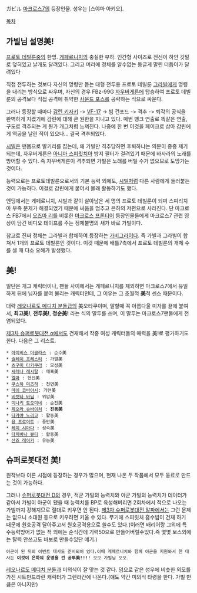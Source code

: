 ガビル
[[마크로스7]]의 등장인물. 성우는 [스야마 아키오].

[[목차]]
== 가빌님 설명美! ==
[[프로토 데빌룬]]중의 한명. [[게페르니치]]의 충실한 부하. 인간형 사이즈로 전신이 하얀 깃털로 덮혀있고 날개도 달려있다. 그리고 머리에 정체를 알수없는 둥글게 말린 더듬이가 달려있다

직접 전투하는 것보다 자신의 명령만 듣는 대형 전투용 프로토 데빌룬 [[그라빌]]에게 명령을 내리는 방식으로 싸우며, 자신의 경우 FBz-99G [[자우버게른]]에 탑승하여 프로토 데빌룬의 공격보다 직접 공격에 취약한 [[사운드 포스]]를 공략하는 식으로 싸운다.

그러나 등장할 때마다 [[감린 키자키]] -> [[VF-17]] -> 빔 건포드 -> 격추 -> 퇴각의 공식을 완벽하게 지켰기에 감린에 대해 큰 원한을 지니고 있다. 매번 뱅크 연출로 똑같은 연출, 구도로 격추되는 게 뭔가 개그처럼 느껴진다. 나중에 한 번 이것을 페이크로 삼아 감린에게 역공을 날린 적이 있으나... 결국 격추되었다.

[[시빌]]은 맨몸으로 발키리를 잡는데, 왜 가빌만 격추당하면 후퇴하냐는 의문이 종종 제기 되는데, 자우버게른은 [[아니마 스피릿치아]] 방지 필터가 걸려있기 때문에 바사라의 노래를 방어할 수 있다. 즉 자우버게른이 격추되면 가빌은 노래를 버틸 수가 없으므로 도망가는 것이다.

능력으로는 프로토데빌룬으로서의 기본 능력 외에도, [[시빌]]처럼 다른 사람에게 들러붙는 것이 가능하다. 이걸로 감린에게 붙어서 몰래 활동하기도 했다.

엔딩에서는 게페르니치, 시빌과 같이 살아남은 세 명의 프로토 데빌룬이 되며 스피리치아 부족 문제가 해결되었기 때문에 싸움을 멈추고 은하의 저편으로 사라진다. 단 마크로스 FB7에서 [[오즈마 리]]를 비롯한 [[마크로스 프론티어]] 등장인물들에게 마크로스7 관련 영상이 담긴 비디오 테이프를 주는 정체불명의 새가 바로 가빌이다.

참고로 진짜 정체는 그라빌과 합체하여 등장하는 [[가비그라]]이다. 즉 가빌과 그라빌이 합쳐서 1개의 프로토 데빌룬인 것이다. 이것 때문에 배틀7측에서 프로토 데빌룬의 개체 수를 셀 때 다소 오해가 발생했다.

== 美! ==
일단은 개그 캐릭터이나, 팬들 사이에서는 게페르니치를 제외하면 마크로스7에서 유일하게 뒤에 님자를 붙여 불리는 캐릭터인데, 그 이유는 그 초월적 '''美'''적 센스 때문이다.

대략 [[레오나르도 메디치 분돌]]급의 美오타쿠이며, 말할때 꼭 아름다울 미자를 끝에 붙여서, '''최고美!''', '''전투美!''', '''청순美!''' 라는 식의 말투를 쓰며, 이 말투는 마크로스7팬들에게 전염되었다.

[[제3차 슈퍼로봇대전 α]]에서도 건재해서 작중 여성 캐릭터들의 매력을 美!로 평가하기도 한다. 다음은 그 리스트.

 * [[아이비스 더글라스]] : 순수美
 * [[슬레이 프레스티]] : 가열美
 * [[츠구미 타카쿠라]] : 모성美
 * [[세레나 레시탈]] : 매혹美
 * [[엘마]] : 헌신美
 * [[쿠스하 미즈하]] : 천연美
 * [[마이 코바야시]]: 가련美
 * [[비렛타 바딤]] : 위압美
 * [[미나키 토오미네]] : 순진美
 * [[제오라 슈바이처]] : '''진동美'''
 * [[타카야 노리코]] : 활동美
 * [[융 프로이트]] : 풍만美
 * [[레미 시마다]] : 성숙美
 * [[타치바나 뷰티]] : 활동美
 * [[산죠 레이카]] : 유능美

== 슈퍼로봇대전 美! ==
원작보다 이른 시점에 등장하는 경우가 많으며, 현재 나온 두 작품에서 모두 동료로 만드는 것이 가능하다.

그러나 [[슈퍼로봇대전 D]]의 경우, 적군 가빌의 능력치와 아군 가빌의 능력치가 데이터가 같아서 가빌이 아군이 됐을 때 능력치를 BP로 육성해버리면 2회차에서 적으로 나오는 가빌까지 강해지므로 절대로 키우면 안 된다. [[제3차 슈퍼로봇대전 알파]]에서는 그런 문제는 없으니 소대원 등으로 키우려면 키울 수 있다. 무기에 스피릿처 흡수빔이 건재 하기 
때문에 원호공격 달아주고서 원호공격용으로 쓸수도 있다.(이러면 배리어랑 그외에 특수능력방어가 없는 적 외에는 순식간에 기력50으로 만들어버릴수있다.즉 몇몇 보스외에는 탈력 안쓰고도 바보로 만들수있단 얘기.)
 아군이 된 뒤의 이벤트 대사도 준비되어 있다.이때 게페르니치와 함께 아군을 지원와서 한 대사는 '''이것이 은하의 운명을 건 공투美!!!!''' 오오 가빌님 오오.
[[레오나르도 메디치 분돌]]과 미의식이 잘 맞는 것 같다. 덤으로 같은 성우에 비슷한 외모를 가진
시트만드라란 캐릭터가 그렌라간에 나온다.(얘도 약간 미의식 타령을 한다. 가빌 만큼은 아니지만)
